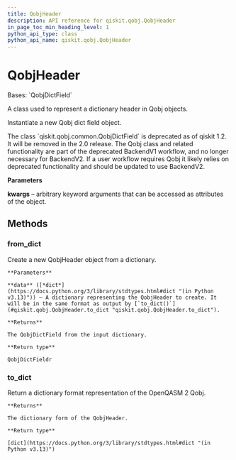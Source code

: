 ```yaml
---
title: QobjHeader
description: API reference for qiskit.qobj.QobjHeader
in_page_toc_min_heading_level: 1
python_api_type: class
python_api_name: qiskit.qobj.QobjHeader
---
```


# QobjHeader

<Class id="qiskit.qobj.QobjHeader" isDedicatedPage={true} github="https://github.com/Qiskit/qiskit/tree/main/qiskit/qobj/common.py#L72-L75" signature="qiskit.qobj.QobjHeader(**kwargs)" modifiers="class">
  Bases: `QobjDictField`

  A class used to represent a dictionary header in Qobj objects.

  Instantiate a new Qobj dict field object.

  <Admonition title="Deprecated since version 1.2" type="danger">
    The class `qiskit.qobj.common.QobjDictField` is deprecated as of qiskit 1.2. It will be removed in the 2.0 release. The Qobj class and related functionality are part of the deprecated BackendV1 workflow, and no longer necessary for BackendV2. If a user workflow requires Qobj it likely relies on deprecated functionality and should be updated to use BackendV2.
  </Admonition>

  **Parameters**

  **kwargs** – arbitrary keyword arguments that can be accessed as attributes of the object.

  ## Methods

  ### from\_dict

  <Function id="qiskit.qobj.QobjHeader.from_dict" github="https://github.com/Qiskit/qiskit/tree/main/qiskit/qobj/common.py#L51-L63" signature="from_dict(data)" modifiers="classmethod">
    Create a new QobjHeader object from a dictionary.

    **Parameters**

    **data** ([*dict*](https://docs.python.org/3/library/stdtypes.html#dict "(in Python v3.13)")) – A dictionary representing the QobjHeader to create. It will be in the same format as output by [`to_dict()`](#qiskit.qobj.QobjHeader.to_dict "qiskit.qobj.QobjHeader.to_dict").

    **Returns**

    The QobjDictField from the input dictionary.

    **Return type**

    QobjDictFieldr
  </Function>

  ### to\_dict

  <Function id="qiskit.qobj.QobjHeader.to_dict" github="https://github.com/Qiskit/qiskit/tree/main/qiskit/qobj/common.py#L43-L49" signature="to_dict()">
    Return a dictionary format representation of the OpenQASM 2 Qobj.

    **Returns**

    The dictionary form of the QobjHeader.

    **Return type**

    [dict](https://docs.python.org/3/library/stdtypes.html#dict "(in Python v3.13)")
  </Function>
</Class>

